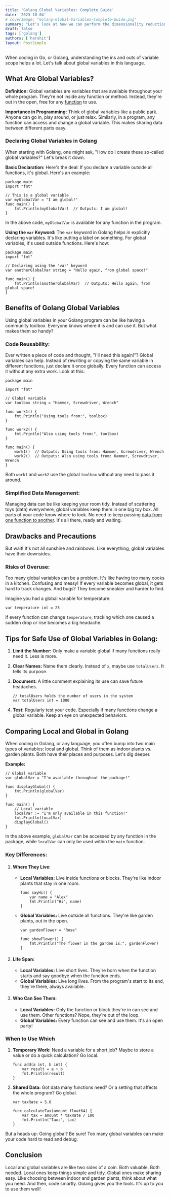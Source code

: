 ```yaml
---
title: 'Golang Global Variables: Complete Guide'
date: '2023-10-04'
# coverImage: "Golang-Global-Variables-Complete-Guide.png"
summary: "Let's look at how we can perform the dimensionality reduction using the Auto-Encoders using Tensorflow"
draft: false
tags: ['golang']
authors: ['harshit']
layout: PostSimple
---
```


When coding in Go, or Golang, understanding the ins and outs of variable scope helps a lot. Let's talk about global variables in this language.

## **What Are Global Variables?**

**Definition:** Global variables are variables that are available throughout your whole program. They're not inside any function or method. Instead, they're out in the open, free for any [function](https://www.sovascript.com/functions-in-golang/) to use.

**Importance in Programming:** Think of global variables like a public park. Anyone can go in, play around, or just relax. Similarly, in a program, any function can access and change a global variable. This makes sharing data between different parts easy.

### **Declaring Global Variables in Golang**

When starting with Golang, one might ask, "How do I create these so-called global variables?" Let's break it down.

**Basic Declaration:** Here's the deal: If you declare a variable outside all functions, it's global. Here's an example:

```
package main
import "fmt"

// This is a global variable
var myGlobalVar = "I am global!"
func main() {
    fmt.Println(myGlobalVar)  // Outputs: I am global!
}
```

In the above code, `myGlobalVar` is available for any function in the program.

**Using the `var` Keyword:** The `var` keyword in Golang helps in explicitly declaring variables. It's like putting a label on something. For global variables, it's used outside functions. Here's how:

```
package main
import "fmt"

// Declaring using the 'var' keyword
var anotherGlobalVar string = "Hello again, from global space!"

func main() {
    fmt.Println(anotherGlobalVar)  // Outputs: Hello again, from global space!
}
```

## **Benefits of Golang Global Variables**

Using global variables in your Golang program can be like having a community toolbox. Everyone knows where it is and can use it. But what makes them so handy?

### **Code Reusability:**

Ever written a piece of code and thought, "I'll need this again!"? Global variables can help. Instead of rewriting or copying the same variable in different functions, just declare it once globally. Every function can access it without any extra work. Look at this:

```
package main

import "fmt"

// Global variable
var toolbox string = "Hammer, Screwdriver, Wrench"

func work1() {
    fmt.Println("Using tools from:", toolbox)
}

func work2() {
    fmt.Println("Also using tools from:", toolbox)
}

func main() {
    work1()  // Outputs: Using tools from: Hammer, Screwdriver, Wrench
    work2()  // Outputs: Also using tools from: Hammer, Screwdriver, Wrench
}
```

Both `work1` and `work2` use the global `toolbox` without any need to pass it around.

### **Simplified Data Management:**

Managing data can be like keeping your room tidy. Instead of scattering toys (data) everywhere, global variables keep them in one big toy box. All parts of your code know where to look. No need to keep passing [data from one function to another](https://www.sovascript.com/data-types-and-variables-in-go/). It's all there, ready and waiting.

## **Drawbacks and Precautions**

But wait! It's not all sunshine and rainbows. Like everything, global variables have their downsides.

### **Risks of Overuse:**

Too many global variables can be a problem. It's like having too many cooks in a kitchen. Confusing and messy! If every variable becomes global, it gets hard to track changes. And bugs? They become sneakier and harder to find.

Imagine you had a global variable for temperature:

```
var temperature int = 25
```

If every function can change `temperature`, tracking which one caused a sudden drop or rise becomes a big headache.

## **Tips for Safe Use of Global Variables in Golang:**

1. **Limit the Number:** Only make a variable global if many functions really need it. Less is more.
2. **Clear Names:** Name them clearly. Instead of `x`, maybe use `totalUsers`. It tells its purpose.
3. **Document:** A little comment explaining its use can save future headaches.

   ```
   // totalUsers holds the number of users in the system
   var totalUsers int = 1000
   ```

4. **Test:** Regularly test your code. Especially if many functions change a global variable. Keep an eye on unexpected behaviors.

## **Comparing Local and Global in Golang**

When coding in Golang, or any language, you often bump into two main types of variables: local and global. Think of them as indoor plants vs. garden plants. Both have their places and purposes. Let's dig deeper.

**Example:**

```
// Global variable
var globalVar = "I'm available throughout the package!"

func displayGlobal() {
    fmt.Println(globalVar)
}

func main() {
    // Local variable
    localVar := "I'm only available in this function!"
    fmt.Println(localVar)
    displayGlobal()
}
```

In the above example, `globalVar` can be accessed by any function in the package, while `localVar` can only be used within the `main` function.

### **Key Differences:**

1. #### **Where They Live:**

   - **Local Variables:** Live inside functions or blocks. They're like indoor plants that stay in one room.
     ```
     func sayHi() {
         var name = "Alex"
         fmt.Println("Hi", name)
     }
     ```
   - **Global Variables:** Live outside all functions. They're like garden plants, out in the open.

     ```
     var gardenFlower = "Rose"

     func showFlower() {
         fmt.Println("The flower in the garden is:", gardenFlower)
     }
     ```

2. #### **Life Span:**

   - **Local Variables:** Live short lives. They're born when the function starts and say goodbye when the function ends.
   - **Global Variables:** Live long lives. From the program's start to its end, they're there, always available.

3. #### **Who Can See Them:**

   - **Local Variables:** Only the function or block they're in can see and use them. Other functions? Nope, they're out of the loop.
   - **Global Variables:** Every function can see and use them. It's an open party!

### **When to Use Which**

1. **Temporary Work:** Need a variable for a short job? Maybe to store a value or do a quick calculation? Go local.

   ```
   func add(a int, b int) {
       var result = a + b
       fmt.Println(result)
   }
   ```

2. **Shared Data:** Got data many functions need? Or a setting that affects the whole program? Go global.

   ```
   var taxRate = 5.0

   func calculateTax(amount float64) {
       var tax = amount * taxRate / 100
       fmt.Println("Tax:", tax)
   }
   ```

But a heads up: Going global? Be sure! Too many global variables can make your code hard to read and debug.

## **Conclusion**

Local and global variables are like two sides of a coin. Both valuable. Both needed. Local ones keep things simple and tidy. Global ones make sharing easy. Like choosing between indoor and garden plants, think about what you need. And then, code smartly. Golang gives you the tools. It's up to you to use them well!
